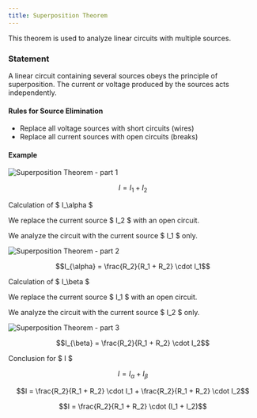 ```yaml
---
title: Superposition Theorem
---
```



This theorem is used to analyze linear circuits with multiple sources.

### Statement

A linear circuit containing several sources obeys the principle of superposition.
The current or voltage produced by the sources acts independently.

#### Rules for Source Elimination

- Replace all voltage sources with short circuits (wires)
- Replace all current sources with open circuits (breaks)

#### Example


<div class="supercenter">
  <Image src={superposition_1} alt="Superposition Theorem - part 1" width={500} />
</div>

```math
I = I_1 + I_2
```

Calculation of $ I_\alpha $

We replace the current source $ I_2 $ with an open circuit.

We analyze the circuit with the current source $ I_1 $ only.


<div class="supercenter">
  <Image src={superposition_2} alt="Superposition Theorem - part 2" width={500} />
</div>

```math
I_{\alpha} = \frac{R_2}{R_1 + R_2} \cdot I_1
```

Calculation of $ I_\beta $

We replace the current source $ I_1 $ with an open circuit.

We analyze the circuit with the current source $ I_2 $ only.


<div class="supercenter">
  <Image src={superposition_3} alt="Superposition Theorem - part 3" width={500} />
</div>

```math
I_{\beta} = \frac{R_2}{R_1 + R_2} \cdot I_2
```

Conclusion for $ I $

```math
I = I_{\alpha} + I_{\beta}
```
```math
I = \frac{R_2}{R_1 + R_2} \cdot I_1 + \frac{R_2}{R_1 + R_2} \cdot I_2
```
```math
I = \frac{R_2}{R_1 + R_2} \cdot (I_1 + I_2)
```

